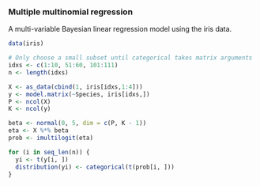 ### Multiple multinomial regression

A multi-variable Bayesian linear regression model using the iris data.

<div class="data">
```r
data(iris)

# Only choose a small subset until categorical takes matrix arguments
idxs <- c(1:10, 51:60, 101:111)
n <- length(idxs)

X <- as_data(cbind(1, iris[idxs,1:4]))
y <- model.matrix(~Species, iris[idxs,])
P <- ncol(X)
K <- ncol(y)
```
</div>

```r
beta <- normal(0, 5, dim = c(P, K - 1))
eta <- X %*% beta
prob <- imultilogit(eta)

for (i in seq_len(n)) {
  yi <- t(y[i, ])
  distribution(yi) <- categorical(t(prob[i, ]))
}
```
